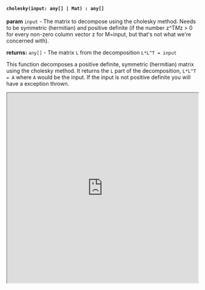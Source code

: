

#### `cholesky(input: any[] | Mat) : any[]`

**param** `input` - The matrix to decompose using the cholesky method. Needs to be symmetric (hermitian) and positive definite (if the number z^T*M*z > 0 for every non-zero column vector z for M=input, but that's not what we're concerned with).

**returns:** `any[]` - The matrix `L` from the decomposition `L*L^T = input`

This function decomposes a positive definite, symmetric (hermitian) matrix using the cholesky method. It returns the `L` part of the decomposition, `L*L^T = A` where `A` would be the input. If the input is not positive definite you will have a exception thrown. 


<iframe src="https://hlab.app/s/docs/cholesky_hbook"
    width="100%"
    height="500px">
  </iframe>
